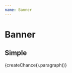 ```yaml
---
name: Banner
---
```



# Banner

## Simple

<Playground>
  <Banner
    style={{
      backgroundColor: 'lightblue',
    }}
  >
    <Widgets.Title
      title="Great Title"
      iconImage="http://placekitten.com/500/500"
      iconContainerStyle={{
        backgroundColor: 'rgba(45, 45, 45, 0.2)',
        padding: '5px',
      }}
    >
      {createChance().paragraph()}
    </Widgets.Title>
  </Banner>
</Playground>
